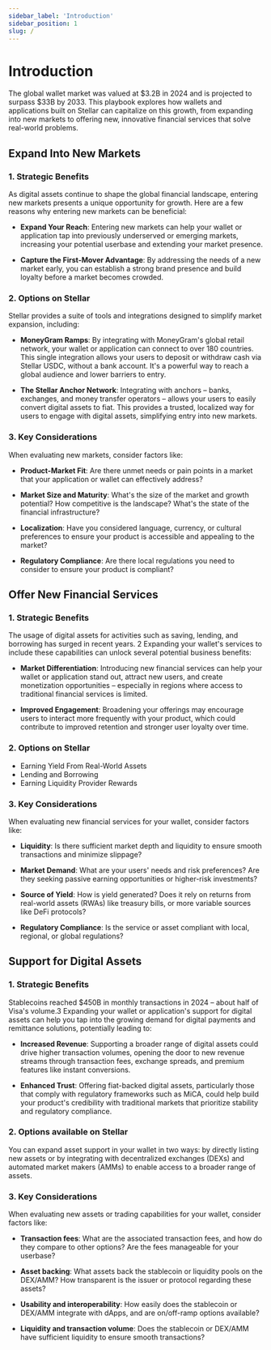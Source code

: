 ```yaml
---
sidebar_label: 'Introduction'
sidebar_position: 1
slug: /
---
```



# Introduction

The global wallet market was valued at $3.2B in 2024 and is projected to surpass $33B by 2033. This playbook explores how wallets and applications built on Stellar can capitalize on this growth, from expanding into new markets to offering new, innovative financial services that solve real-world problems.

## Expand Into New Markets

### 1. Strategic Benefits 

As digital assets continue to shape the global financial landscape, entering new markets presents a unique opportunity for growth. Here are a few reasons why entering new markets can be beneficial: 

- **Expand Your Reach**: Entering new markets can help your wallet or application tap into previously underserved or emerging markets, increasing your potential userbase and extending your market presence.

- **Capture the First-Mover Advantage**: By addressing the needs of a new market early, you can establish a strong brand presence and build loyalty before a market becomes crowded.


### 2. Options on Stellar

Stellar provides a suite of tools and integrations designed to simplify market expansion, including:

- **MoneyGram Ramps**: By integrating with MoneyGram's global retail network, your wallet or application can connect to over 180 countries. This single integration allows your users to deposit or withdraw cash via Stellar USDC, without a bank account. It's a powerful way to reach a global audience and lower barriers to entry.

- **The Stellar Anchor Network**: Integrating with anchors – banks, exchanges, and money transfer operators – allows your users to easily convert digital assets to fiat. This provides a trusted, localized way for users to engage with digital assets, simplifying entry into new markets.


### 3. Key Considerations

When evaluating new markets, consider factors like:

- **Product-Market Fit**: Are there unmet needs or pain points in a market that your application or wallet can effectively address?

- **Market Size and Maturity**: What's the size of the market and growth potential? How competitive is the landscape? What's the state of the financial infrastructure?

- **Localization**: Have you considered language, currency, or cultural preferences to ensure your product is accessible and appealing to the market?

- **Regulatory Compliance**: Are there local regulations you need to consider to ensure your product is compliant?

## Offer New Financial Services

### 1. Strategic Benefits 

The usage of digital assets for activities such as saving, lending, and borrowing has surged in recent years. 2 Expanding your wallet's services to include these capabilities can unlock several potential business benefits:


- **Market Differentiation**: Introducing new financial services can help your wallet or application stand out, attract new users, and create monetization opportunities – especially in regions where access to traditional financial services is limited.

- **Improved Engagement**: Broadening your offerings may encourage users to interact more frequently with your product, which could contribute to improved retention and stronger user loyalty over time.


### 2. Options on Stellar

- Earning Yield From Real-World Assets   
- Lending and Borrowing  
- Earning Liquidity Provider Rewards  


### 3. Key Considerations  

When evaluating new financial services for your wallet, consider factors like:

- **Liquidity**: Is there sufficient market depth and liquidity to ensure smooth transactions and minimize slippage?  


- **Market Demand**: What are your users' needs and risk preferences? Are they seeking passive earning opportunities or higher-risk investments? 


- **Source of Yield**: How is yield generated? Does it rely on returns from real-world assets (RWAs) like treasury bills, or more variable sources like DeFi protocols?


- **Regulatory Compliance**: Is the service or asset compliant with local, regional, or global regulations? 


## Support for Digital Assets  

### 1. Strategic Benefits 

Stablecoins reached $450B in monthly transactions in 2024 – about half of Visa's volume.3  Expanding your wallet or application's support for digital assets can help you tap into the growing demand for digital payments and remittance solutions, potentially leading to: 


- **Increased Revenue**: Supporting a broader range of digital assets could drive higher transaction volumes, opening the door to new revenue streams through transaction fees, exchange spreads, and premium features like instant conversions.


- **Enhanced Trust**: Offering fiat-backed digital assets, particularly those that comply with regulatory frameworks such as MiCA, could help build your product's credibility with traditional markets that prioritize stability and regulatory compliance.


### 2. Options available on Stellar

You can expand asset support in your wallet in two ways: by directly listing new assets or by integrating with decentralized exchanges (DEXs) and automated market makers (AMMs) to enable access to a broader range of assets.


### 3. Key Considerations 

When evaluating new assets or trading capabilities for your wallet, consider factors like:

- **Transaction fees**: What are the associated transaction fees, and how do they compare to other options? Are the fees manageable for your userbase?

- **Asset backing**: What assets back the stablecoin or liquidity pools on the DEX/AMM? How transparent is the issuer or protocol regarding these assets?  

- **Usability and interoperability**: How easily does the stablecoin or DEX/AMM integrate with dApps, and are on/off-ramp options available? 

- **Liquidity and transaction volume**: Does the stablecoin or DEX/AMM have sufficient liquidity to ensure smooth transactions?  


